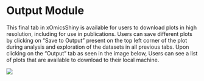 # Output Module

This final tab in xOmicsShiny is available for users to download plots in high resolution, including for use in publications. Users can save different plots by clicking on “Save to Output” present on the top left corner of the plot during analysis and exploration of the datasets in all previous tabs. Upon clicking on the “Output” tab as seen in the image below, Users can see a list of plots that are available to download to their local machine.

[![](`r pic_path`f19-1.png)](`r pic_path`f19-1.png)